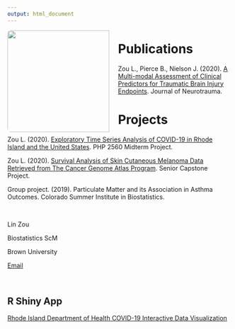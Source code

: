 ```yaml
---
output: html_document
---
```


<script src="https://kit.fontawesome.com/a076d05399.js"></script>

<style>
img {
  border-radius: 8px;
  float: left;
  padding: 0 20px 0 0;
}
</style>

<p>

<img src="https://linfengzou.github.io/linfengzou.github.io/Profile.jpg" style="width:230px;" class="left">

# Publications

Zou L., Pierce B., Nielson J. (2020). [A Multi-modal Assessment of Clinical Predictors for Traumatic Brain Injury Endpoints](https://doi.org/10.1089/neu.2020.7222). Journal of Neurotrauma.

# Projects

Zou L. (2020). [Exploratory Time Series Analysis of COVID-19 in Rhode Island and the United States](https://linfengzou.github.io/linfengzou.github.io/R Sample.pdf). PHP 2560 Midterm Project.

Zou L. (2020). [Survival Analysis of Skin Cutaneous Melanoma Data Retrieved from The Cancer Genome Atlas Program](https://linfengzou.github.io/linfengzou.github.io/Research Sample.pdf). Senior Capstone Project.

Group project. (2019). Particulate Matter and its Association in Asthma Outcomes. Colorado Summer Institute in Biostatistics.

</p>

<br />

Lin Zou

Biostatistics ScM

<i class="fas fa-map-marker-alt" style="font-size:15px;"></i> Brown University

[Email](mailto:lin_zou@brown.edu)

<br />

## R Shiny App

[Rhode Island Department of Health COVID-19 Interactive Data Visualization](https://linzoubrownuniversity.shinyapps.io/RIDOH/)

